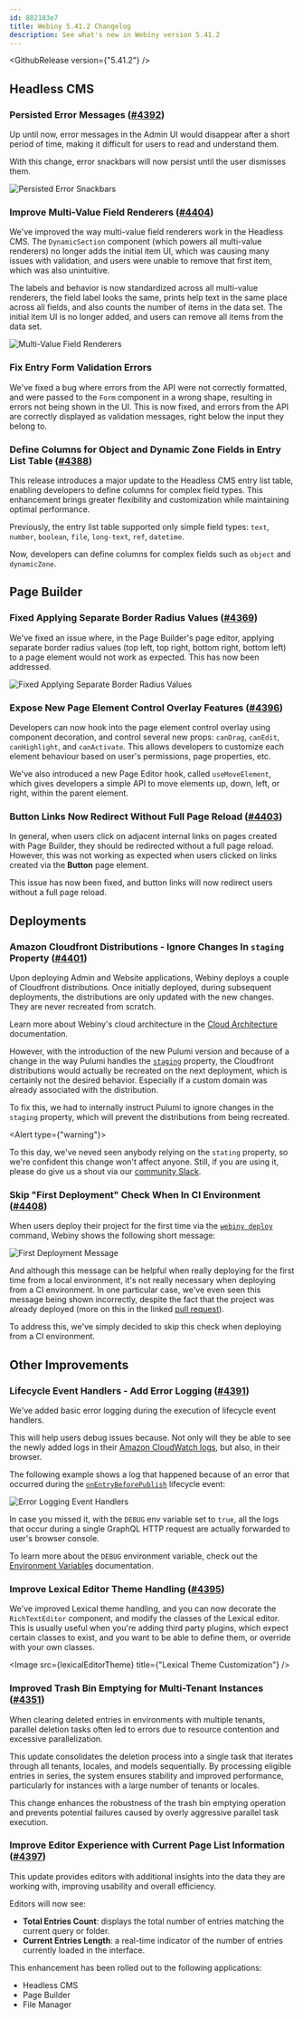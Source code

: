```yaml
---
id: 882183e7
title: Webiny 5.41.2 Changelog
description: See what's new in Webiny version 5.41.2
---
```



<GithubRelease version={"5.41.2"} />

## Headless CMS

### Persisted Error Messages ([#4392](https://github.com/webiny/webiny-js/pull/4392))

Up until now, error messages in the Admin UI would disappear after a short period of time, making it difficult for users to read and understand them.

With this change, error snackbars will now persist until the user dismisses them.

<Image src={persistedSnackbars} alt="Persisted Error Snackbars" />

### Improve Multi-Value Field Renderers ([#4404](https://github.com/webiny/webiny-js/pull/4404))

We've improved the way multi-value field renderers work in the Headless CMS. The `DynamicSection` component (which powers all multi-value renderers) no longer adds the initial item UI, which was causing many issues with validation, and users were unable to remove that first item, which was also unintuitive.

The labels and behavior is now standardized across all multi-value renderers, the field label looks the same, prints help text in the same place across all fields, and also counts the number of items in the data set. The initial item UI is no longer added, and users can remove all items from the data set.

<Image src={multiValueRenderers} title="Multi-Value Field Renderers" />

### Fix Entry Form Validation Errors

We've fixed a bug where errors from the API were not correctly formatted, and were passed to the `Form` component in a wrong shape, resulting in errors not being shown in the UI. This is now fixed, and errors from the API are correctly displayed as validation messages, right below the input they belong to.

### Define Columns for Object and Dynamic Zone Fields in Entry List Table ([#4388](https://github.com/webiny/webiny-js/pull/4388))

This release introduces a major update to the Headless CMS entry list table, enabling developers to define columns for complex field types. This enhancement brings greater flexibility and customization while maintaining optimal performance.

Previously, the entry list table supported only simple field types: `text`, `number`, `boolean`, `file`, `long-text`, `ref`, `datetime`.

Now, developers can define columns for complex fields such as `object` and `dynamicZone`.

## Page Builder

### Fixed Applying Separate Border Radius Values ([#4369](https://github.com/webiny/webiny-js/pull/4369))

We've fixed an issue where, in the Page Builder's page editor, applying separate border radius values (top left, top right, bottom right, bottom left) to a page element would not work as expected. This has now been addressed.

<Image src={roundedBordersFix} alt="Fixed Applying Separate Border Radius Values" />

### Expose New Page Element Control Overlay Features ([#4396](https://github.com/webiny/webiny-js/pull/4396))

Developers can now hook into the page element control overlay using component decoration, and control several new props: `canDrag`, `canEdit`, `canHighlight`, and `canActivate`. This allows developers to customize each element behaviour based on user's permissions, page properties, etc.

We've also introduced a new Page Editor hook, called `useMoveElement`, which gives developers a simple API to move elements up, down, left, or right, within the parent element.

### Button Links Now Redirect Without Full Page Reload ([#4403](https://github.com/webiny/webiny-js/pull/4403))

In general, when users click on adjacent internal links on pages created with Page Builder, they should be redirected without a full page reload. However, this was not working as expected when users clicked on links created via the **Button** page element.

This issue has now been fixed, and button links will now redirect users without a full page reload.

## Deployments

### Amazon Cloudfront Distributions - Ignore Changes In `staging` Property ([#4401](https://github.com/webiny/webiny-js/pull/4401))

Upon deploying Admin and Website applications, Webiny deploys a couple of Cloudfront distributions. Once initially deployed, during subsequent deployments, the distributions are only updated with the new changes. They are never recreated from scratch.

<Alert>

  Learn more about Webiny's cloud architecture in the [Cloud Architecture](/docs/architecture/introduction) documentation.

</Alert>

However, with the introduction of the new Pulumi version and because of a change in the way Pulumi handles the [`staging`](https://www.pulumi.com/registry/packages/aws/api-docs/cloudfront/distribution/#staging_nodejs) property, the Cloudfront distributions would actually be recreated on the next deployment, which is certainly not the desired behavior. Especially if a custom domain was already associated with the distribution.

To fix this, we had to internally instruct Pulumi to ignore changes in the `staging` property, which will prevent the distributions from being recreated.


<Alert type={"warning"}>

  To this day, we've neved seen anybody relying on the `stating` property, so we're confident this change won't affect anyone. Still, if you are using it, please do give us a shout via our [community Slack](https://www.webiny.com/slack).

</Alert>


### Skip "First Deployment" Check When In CI Environment ([#4408](https://github.com/webiny/webiny-js/pull/4408))

When users deploy their project for the first time via the [`webiny deploy`](/docs/core-development-concepts/basics/project-deployment) command, Webiny shows the following short message:

<Image src={firstDeployment} alt="First Deployment Message" />

And although this message can be helpful when really deploying for the first time from a local environment, it's not really necessary when deploying from a CI environment. In one particular case, we've even seen this message being shown incorrectly, despite the fact that the project was already deployed (more on this in the linked [pull request](https://github.com/webiny/webiny-js/pull/4408)).

To address this, we've simply decided to skip this check when deploying from a CI environment.

## Other Improvements

### Lifecycle Event Handlers - Add Error Logging ([#4391](https://github.com/webiny/webiny-js/pull/4391))

We've added basic error logging during the execution of lifecycle event handlers.

This will help users debug issues because. Not only will they be able to see the newly added logs in their [Amazon CloudWatch logs](https://webiny.link/cloudwatch), but also, in their browser.

The following example shows a log that happened because of an error that occurred during the [`onEntryBeforePublish`](/docs/headless-cms/references/lifecycle-events#on-entry-before-publish) lifecycle event:

<Image src={errorLoggingEventHandlers} alt="Error Logging Event Handlers" shadow={false}/>

<Alert>

  In case you missed it, with the `DEBUG` env variable set to `true`, all the logs that occur during a single GraphQL HTTP request are actually forwarded to user's browser console.

  To learn more about the `DEBUG` environment variable, check out the [Environment Variables](/docs/core-development-concepts/basics/environment-variables#debug) documentation.

</Alert>

### Improve Lexical Editor Theme Handling ([#4395](https://github.com/webiny/webiny-js/pull/4395))

We've improved Lexical theme handling, and you can now decorate the `RichTextEditor` component, and modify the classes of the Lexical editor. This is usually useful when you're adding third party plugins, which expect certain classes to exist, and you want to be able to define them, or override with your own classes.

<Image src={lexicalEditorTheme} title={"Lexical Theme Customization"} />

### Improved Trash Bin Emptying for Multi-Tenant Instances ([#4351](https://github.com/webiny/webiny-js/pull/4351))

When clearing deleted entries in environments with multiple tenants, parallel deletion tasks often led to errors due to resource contention and excessive parallelization.

This update consolidates the deletion process into a single task that iterates through all tenants, locales, and models sequentially. By processing eligible entries in series, the system ensures stability and improved performance, particularly for instances with a large number of tenants or locales.

This change enhances the robustness of the trash bin emptying operation and prevents potential failures caused by overly aggressive parallel task execution.

### Improve Editor Experience with Current Page List Information ([#4397](https://github.com/webiny/webiny-js/pull/4397))

This update provides editors with additional insights into the data they are working with, improving usability and overall efficiency.

Editors will now see:
* **Total Entries Count**: displays the total number of entries matching the current query or folder.
* **Current Entries Length**: a real-time indicator of the number of entries currently loaded in the interface.

This enhancement has been rolled out to the following applications:
* Headless CMS
* Page Builder
* File Manager

